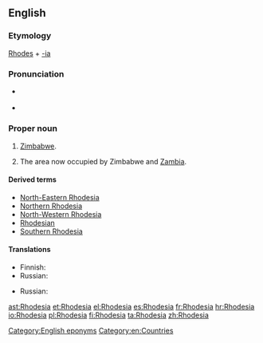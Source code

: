 ==English==
{{wikipedia|Rhodesia (disambiguation)|Rhodesia}}

===Etymology===
[[w:Cecil Rhodes|Rhodes]] + [[-ia]]

===Pronunciation===
* {{a|UK}} {{IPA|/rəʊˈdiːʃə/|lang=en}}
* {{a|US}} {{IPA|/roʊˈdiːʒə/|lang=en}}

===Proper noun===
{{en-proper noun}}

# {{context|historical|lang=en}} [[Zimbabwe]]. {{defdate|used from 1964 to 1979}}
# {{context|historical|lang=en}} The area now occupied by Zimbabwe and [[Zambia]]. {{defdate|used from 1895 to 1964}}

====Derived terms====
* [[North-Eastern Rhodesia]]
* [[Northern Rhodesia]]
* [[North-Western Rhodesia]]
* [[Rhodesian]]
* [[Southern Rhodesia]]

====Translations====
{{trans-top|historical name of Zimbabwe}}
* Finnish: {{t|fi|Rhodesia}}
* Russian: {{t-|ru|Родезия|f|tr=Rodɛ́zija|sc=Cyrl}}
{{trans-mid}}
{{trans-bottom}}

{{trans-top|the area now occupied by Zimbabwe and Zambia}}
* Russian: {{t-|ru|Родезия|f|tr=Rodɛ́zija|sc=Cyrl}}
{{trans-mid}}
{{trans-bottom}}

[[Category:English eponyms]]
[[Category:en:Countries]]

[[ast:Rhodesia]]
[[et:Rhodesia]]
[[el:Rhodesia]]
[[es:Rhodesia]]
[[fr:Rhodesia]]
[[hr:Rhodesia]]
[[io:Rhodesia]]
[[pl:Rhodesia]]
[[fi:Rhodesia]]
[[ta:Rhodesia]]
[[zh:Rhodesia]]